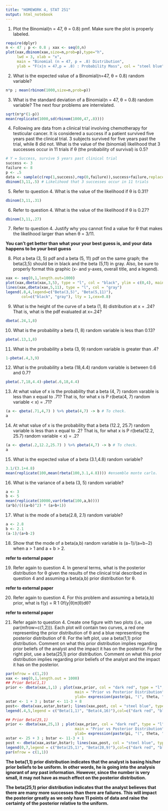 ```yaml
---
title: "HOMEWORK 4, STAT 251"
output: html_notebook
---
```


(1) Plot the Binomial(n = 47, θ = 0.8) pmf. Make sure the plot is properly labeled.

```r
require(dplyr)
n <- 47 ; p <- 0.8 ; xax <- seq(0,n)
plot(xax,dbinom(xax,size=n,prob=p),type="h", 
     lwd = 3, xlab = "x",
     main = "Binomial (n = 47, p = .8) Distribution",
     ylab = "F(x|n = 47,p = .8) : Probability Mass", col = "steel blue")
```

(2) What is the expected value of a Binomial(n=47, θ = 0.8) random variable?

```r
n*p ; mean(rbinom(1000,size=n,prob=p))
```


(3) What is the standard deviation of a Binomial(n = 47, θ = 0.8) random variable?
The next four problems are interrelated.

```r
sqrt(n*p*(1-p))
mean(replicate(1000,sd(rbinom(1000,47,.8))))
```

(4) Following are data from a clinical trial involving chemotherapy for testicular cancer. It is considered a success
if a patient survived five years past the clinical trial. 3 subjects survived for five years past the trial, while 8
did not. What is the value of the (binomial) likelihood that 3 successes occur in 11 trials if θ (the probability
of survival) is 0.5?

```r
# Y = Success, survive 5 years past clinical trial
success <- 3
failure <- 8
p <- .5
data <- sample(c(rep(1,success),rep(0,failure)),success+failure,replace=FALSE)
dbinom(3,11,.5) # Likelihood that 3 successes occur in 11 trials
```

(5) Refer to question 4. What is the value of the likelihood if θ is 0.31?

```r
dbinom(3,11,.31)
```

(6) Refer to question 4. What is the value of the likelihood if θ is 0.27?

```r
dbinom(3,11,.27)
```

(7) Refer to question 4. Justify why you cannot find a value for θ that makes the likelihood larger than when
θ = 3/11.

<b>You can't get better than what your your best guess is, and your data happens to be your best guess</b>

(8) Plot a beta (3, 5) pdf and a beta (5, 11) pdf on the same graph; the beta(3,5) should be in black and the beta
(5,11) in gray. Also, be sure to properly format this graphic (x- and y-axes, overall title, and a legend).

```r
xax <- seq(0,1,length.out=1000)
plot(xax,dbeta(xax,3,5), type = "l", col = "black", ylim = c(0,4), main = "Beta (3, 5) and Beta (5, 11) Distributions", ylab = "Probability Density", xlab = "y")
lines(xax,dbeta(xax,5,11), type = "l", col = "gray")
legend(.8,4,legend=c("Beta(3,5)", "Beta(5,11)"),
       col=c("black", "gray"), lty = 1,cex=0.8)
```


(9) What is the height of the curve of a beta (1, 8) distribution at x = .24? That is, what is the pdf evaluated at
x=.24?

```r
dbeta(.24,1,8)
```

(10) What is the probability a beta (1, 8) random variable is less than 0.13?

```r
pbeta(.13,1,8)
```

(11) What is the probability a beta (3, 9) random variable is greater than .4?

```r
1-pbeta(.4,3,9)
```

(12) What is the probability a beta (18,4.4) random variable is between 0.6 and 0.7?

```r
pbeta(.7,18,4.4)-pbeta(.6,18,4.4)
```

(13) At what value of x is the probability that a beta (4, 7) random varable is less than x equal to .71? That is,
for what x is P r(beta(4, 7) random variable < x) = .71?

```r
(a <- qbeta(.71,4,7) ) %>% pbeta(4,7) -> b # To check.
a
```

(14) At what value of x is the probability that a beta (12.2, 25.7) random variable is less than x equal to .2? That
is, for what x is P r(beta(12.2, 25.7) random variable < x) = .2?

```r
(a <- qbeta(.2,12.2,25.7) ) %>% pbeta(4,7) -> b # To check.
a
```

(15) What is the expected value of a beta (3.1,4.8) random variable?
```r
3.1/(3.1+4.8)
mean(replicate(100,mean(rbeta(100,3.1,4.8)))) #ensemble monte carlo.
```

(16) What is the variance of a beta (3, 5) random variable?

```r
a <- 3
b <- 5
mean(replicate(10000,var(rbeta(100,a,b))))
(a*b)/(((a+b)^2) * (a+b+1))
```

(17) What is the mode of a beta(2.8, 2.1) random variable?

```r
a <- 2.8
b <- 2.1
(a-1)/(a+b-2)
```

(18) Show that the mode of a beta(a,b) random variable is (a−1)/(a+b−2) when a > 1 and a + b > 2. 

<b>refer to external paper</b>

(19) Refer again to question 4. In general terms, what is the posterior distribution for θ given the results of the
clinical trial described in question 4 and assuming a beta(a,b) prior distribution for θ. 

<b>refer to external paper</b>

(20) Refer again to question 4. For this problem and assuming a beta(a,b) prior, what is f(y) = R 1 0f(y|θ)π(θ)dθ?

<b>refer to external paper</b>

(21) Refer again to question 4. Create one figure with two plots (i.e., use par(mfrow=c(1,2))). Each plot will
contain two curves, a red one representing the prior distribution of θ and a blue representing the posterior
distribution of θ. For the left plot, use a beta(1,1) prior distribution. Comment on what this prior distribution
implies regarding prior beliefs of the analyst and the impact it has on the posterior. For the right plot, use a
beta(25,1) prior distribution. Comment on what this prior distribution implies regarding prior beliefs of the
analyst and the impact it has on the posterior.

```r
par(mfrow = c(1,2))
xax <- seq(0,1,length.out = 1000)
## Prior Beta(1,1)
prior <- dbeta(xax,1,1) ; plot(xax,prior, col = "dark red", type = "l", ylim = c(0,5),
                               main = "Prior vs Posterior Distribution", xlab=expression(theta), 
                               ylab= expression(paste(pi, "(", theta, ")", sep="")))
astar <- 1 + 3 ; bstar <- 11-3 + 8
post<- dbeta(xax,astar,bstar); lines(xax,post, col = "steel blue", type = "l")
legend(.4,5,legend = c("Beta(1,1)", "Beta(4,16)"),col=c("dark red", "blue"), lty = 1,cex=0.8)

## Prior Beta(25,1)
prior <- dbeta(xax,25,1) ; plot(xax,prior, col = "dark red", type = "l", ylim = c(0,7),
                               main = "Prior vs Posterior Distribution", xlab=expression(theta), 
                               ylab= expression(paste(pi, "(", theta, ")", sep="")))
astar <- 25 + 3 ; bstar <- 11-3 + 1
post <- dbeta(xax,astar,bstar); lines(xax,post, col = "steel blue", type = "l")
legend(0,7,legend = c("Beta(25,1)", "Beta(28,9)"),col=c("dark red", "blue"), lty = 1,cex=0.8)
par(mfrow = c(1,1))
```

<b>The beta(1,1) prior distribution indicates that the analyst is basing his/her prior beliefs to be uniform. In other words, he is going into the analysis ignorant of any past information. However, since the number is very small, it may not have as much effect on the posterior distribution.</b>

<b>The beta(25,1) prior distribution indicates that the analyst believes that there are many more successes than there are failures. This will impact the posterior greatly as we only have 11 points of data and raise the certainty of the posterior relative to the uniform.</b>



